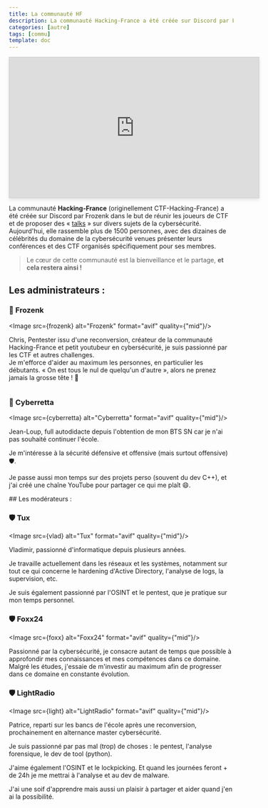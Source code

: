 ```yaml
---
title: La communauté HF
description: La communauté Hacking-France a été créée sur Discord par Frozenk dans le but de réunir les joueurs de CTF et de proposer des « talks » sur divers sujets de la cybersécurité. Aujourd'hui, elle rassemble plus de 1500 personnes, avec des dizaines de célébrités du domaine de la cybersécurité venues présenter leurs conférences et des CTF organisés spécifiquement pour ses membres.
categories: [autre]
tags: [commu]
template: doc
---
```



<div style="width: 560px; height: 315px; margin: auto; border: 1px solid #ccc; box-shadow: 0 4px 8px rgba(0, 0, 0, 0.1);">
    <iframe style="width: 100%; height: 100%;" 
            src="https://www.youtube.com/embed/LaLIlVQyufM?si=xxg65jqXbhySl2Jy&autoplay=1&mute=1" 
            title="YouTube video player" 
            frameborder="0" 
            allow="accelerometer; autoplay; clipboard-write; encrypted-media; gyroscope; picture-in-picture; web-share" 
            allowfullscreen>
    </iframe>
</div>

La communauté **Hacking-France** (originellement CTF-Hacking-France) a été créée sur Discord par Frozenk dans le but de réunir les joueurs de CTF et de proposer des « [talks](https://hacking-france.fr/events/talks/) » sur divers sujets de la cybersécurité. Aujourd'hui, elle rassemble plus de 1500 personnes, avec des dizaines de célébrités du domaine de la cybersécurité venues présenter leurs conférences et des CTF organisés spécifiquement pour ses membres.

> Le cœur de cette communauté est la bienveillance et le partage, **et cela restera ainsi !**
## Les administrateurs :
<CardGrid>

<Card>

### 👑 Frozenk

<Image src={frozenk} alt="Frozenk" format="avif" quality={"mid"}/>

Chris, Pentester issu d'une reconversion, créateur de la communauté Hacking-France et petit youtubeur en cybersécurité, je suis passionné par les CTF et autres challenges.  
Je m'efforce d'aider au maximum les personnes, en particulier les débutants.
« On est tous le nul de quelqu'un d'autre », alors ne prenez jamais la grosse tête ! 🙂  

<div style="display: flex; gap: 10px;">
  <a href="https://www.youtube.com/@FrozenKwa"><Icon name="youtube" size="2rem"/></a>
  <a href="https://github.com/Frozenka"><Icon name="github" size="2rem"/></a>
</div>

</Card>


<Card>

### 👑 Cyberretta

<Image src={cyberretta} alt="Cyberretta" format="avif" quality={"mid"}/>

Jean-Loup, full autodidacte depuis l'obtention de mon BTS SN car je n'ai pas souhaité continuer l'école.

Je m'intéresse à la sécurité défensive et offensive (mais surtout offensive) 🛡️.

Je passe aussi mon temps sur des projets perso (souvent du dev C++), et j'ai créé une chaîne YouTube pour partager ce qui me plaît 😄.

<div style="display: flex; gap: 10px;">
  <a href="https://cyberretta.github.io/"><Icon name="open-book" size="2rem"/></a>
</div>

</Card>

</CardGrid>
## Les modérateurs :
<CardGrid>

<Card>

### 🛡️ Tux

<Image src={vlad} alt="Tux" format="avif" quality={"mid"}/>

Vladimir, passionné d'informatique depuis plusieurs années.

Je travaille actuellement dans les réseaux et les systèmes, notamment sur tout ce qui concerne le hardening d'Active Directory, l'analyse de logs, la supervision, etc.

Je suis également passionné par l'OSINT et le pentest, que je pratique sur mon temps personnel.

</Card>

<Card>

### 🛡️ Foxx24

<Image src={foxx} alt="Foxx24" format="avif" quality={"mid"}/>

Passionné par la cybersécurité, je consacre autant de temps que possible à approfondir mes connaissances et mes compétences dans ce domaine. Malgré les études, j'essaie de m'investir au maximum afin de progresser dans ce domaine en constante évolution.

</Card>

<Card>

### 🛡️ LightRadio

<Image src={light} alt="LightRadio" format="avif" quality={"mid"}/>

Patrice, reparti sur les bancs de l'école après une reconversion, prochainement en alternance master cybersécurité.

Je suis passionné par pas mal (trop) de choses : le pentest, l'analyse forensique, le dev de tool (python).

J'aime également l'OSINT et le lockpicking. Et quand les journées feront + de 24h je me mettrai à l'analyse et au dev de malware.

J'ai une soif d'apprendre mais aussi un plaisir à partager et aider quand j'en ai la possibilité.

<div style="display: flex; gap: 10px;">
  <a href="https://github.com/LightxR"><Icon name="github" size="2rem"/></a>
</div>

</Card>

</CardGrid>
